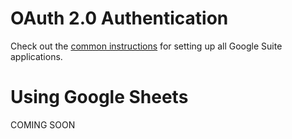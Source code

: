 # OAuth 2.0 Authentication

Check out the [common instructions](./common) for setting up all Google Suite applications.

# Using Google Sheets

COMING SOON